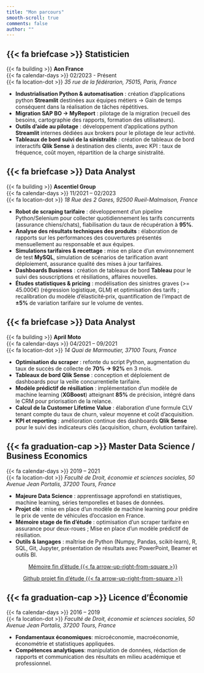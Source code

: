 ```yaml
---
title: "Mon parcours"
smooth-scroll: true
comments: false
author: ""
---
```


::: {.timeline}

::: {.timeline-event}
::: {.timeline-point .bg_2}
:::
::: {.timeline-content}
::: {.timeline-border .bg_2}
:::
::: {.timeline-description}

## {{< fa briefcase >}} Statisticien  
{{< fa building >}} **Aon France**  
{{< fa calendar-days >}} 02/2023 - Présent  
{{< fa location-dot >}} *35 rue de la fédérarion, 75015, Paris, France*  

- **Industrialisation Python & automatisation** : création d'applications python **Streamlit** destinées aux équipes métiers → Gain de temps conséquent dans la réalisation de tâches répétitives. 
- **Migration SAP BO → MyReport** : pilotage de la migration (recueil des besoins, cartographie des rapports, formation des utilisateurs). 
- **Outils d’aide au pilotage** : développement d'applications python **Streamlit** internes dédiées aux brokers pour le pilotage de leur activité.
- **Tableaux de bord suivi de la sinistralité** : création de tableaux de bord interactifs **Qlik Sense** à destination des clients, avec KPI : taux de fréquence, coût moyen, répartition de la charge sinistralité.
:::  
:::  
:::

::: {.timeline-event}
::: {.timeline-point .bg_3}
:::
::: {.timeline-content}
::: {.timeline-border .bg_3}
:::
::: {.timeline-description}

## {{< fa briefcase >}} Data Analyst  
{{< fa building >}} **Ascentiel Group**  
{{< fa calendar-days >}} 11/2021 – 02/2023  
{{< fa location-dot >}} *18 Rue des 2 Gares, 92500 Rueil-Malmaison, France*  

- **Robot de scraping tarifaire** : développement d’un pipeline Python/Selenium pour collecter quotidiennement les tarifs concurrents (assurance chiens/chats), fiabilisation du taux de récupération à **95%**.
- **Analyse des résultats techniques des produits** : élaboration de rapports sur les performances des couvertures présentés mensuellement au responsable et aux équipes.   
- **Simulations tarifaires & recettage** : mise en place d’un environnement de test **MySQL**, simulation de scénarios de tarification avant déploiement, assurance qualité des mises à jour tarifaires.  
- **Dashboards Business** : création de tableaux de bord **Tableau** pour le suivi des souscriptions et résiliations, affaires nouvelles.   
- **Études statistiques & pricing** : modélisation des sinistres graves (>= 45.000€) (régression logistique, GLM) et optimisation des tarifs ; recalibration du modèle d’élasticité‑prix, quantification de l’impact de **±5%** de variation tarifaire sur le volume de ventes.

:::  
:::  
:::

::: {.timeline-event}
::: {.timeline-point .bg_4}
:::
::: {.timeline-content}
::: {.timeline-border .bg_4}
:::
::: {.timeline-description}

## {{< fa briefcase >}} Data Analyst  
{{< fa building >}} **April Moto**  
{{< fa calendar-days >}} 04/2021 – 09/2021  
{{< fa location-dot >}} *14 Quai de Marmoutier, 37100 Tours, France*  

- **Optimisation du scraper** : refonte du script Python, augmentation du taux de succès de collecte de **70% → 92%** en 3 mois.  
- **Tableaux de bord Qlik Sense** : conception et déploiement de dashboards pour la veille concurrentielle tarifaire.
- **Modèle prédictif de résiliation** : implémentation d’un modèle de machine learning (**XGBoost**) atteignant **85%** de précision, intégré dans le CRM pour priorisation de la relance.  
- **Calcul de la Customer Lifetime Value** : élaboration d’une formule CLV tenant compte du taux de churn, valeur moyenne et coût d’acquisition.
- **KPI et reporting** : amélioration continue des dashboards **Qlik Sense** pour le suivi des indicateurs clés (acquisition, churn, évolution tarifaire).

:::  
:::  
:::

::: {.timeline-event}
::: {.timeline-point .bg_5}
:::
::: {.timeline-content}
::: {.timeline-border .bg_5}
:::
::: {.timeline-description}

## {{< fa graduation-cap >}} Master Data Science / Business Economics  
{{< fa calendar-days >}} 2019 – 2021  
{{< fa location-dot >}} *Faculté de Droit, économie et sciences sociales, 50 Avenue Jean Portalis, 37200 Tours, France*  

- **Majeure Data Science** : apprentissage approfondi en statistiques, machine learning, séries temporelles et bases de données.  
- **Projet clé** : mise en place d'un modèle de machine learning pour prédire le prix de vente de véhicules d'occasion en France. 
- **Mémoire stage de fin d'étude** : optimisation d'un scraper tarifaire en assurance pour deux-roues ; Mise en place d'un modèle prédictif de résiliation.
- **Outils & langages** : maîtrise de Python (Numpy, Pandas, scikit‑learn), R, SQL, Git, Jupyter, présentation de résultats avec PowerPoint, Beamer et outils BI.

::: {style="text-align:center;"}
[Mémoire fin d'étude {{< fa arrow-up-right-from-square >}}](/assets/memoire.pdf){.btn .btn-outline-primary .btn .center role="button"}
:::

::: {style="text-align:center;"}
[Github projet fin d'étude {{< fa arrow-up-right-from-square >}}](https://github.com/Francois-b-24/Second-hand-car-prices){.btn .btn-outline-primary .btn .center role="button"}
:::

:::  
:::  
:::

::: {.timeline-event}
::: {.timeline-point .bg_6}
:::
::: {.timeline-content}
::: {.timeline-border .bg_6}
:::
::: {.timeline-description}

## {{< fa graduation-cap >}} Licence d’Économie  
{{< fa calendar-days >}} 2016 – 2019  
{{< fa location-dot >}} *Faculté de Droit, économie et sciences sociales, 50 Avenue Jean Portalis, 37200 Tours, France*  

- **Fondamentaux économiques**: microéconomie, macroéconomie, économétrie et statistiques appliquées.  
- **Compétences analytiques**: manipulation de données, rédaction de rapports et communication des résultats en milieu académique et professionnel.

:::
:::
:::

:::  